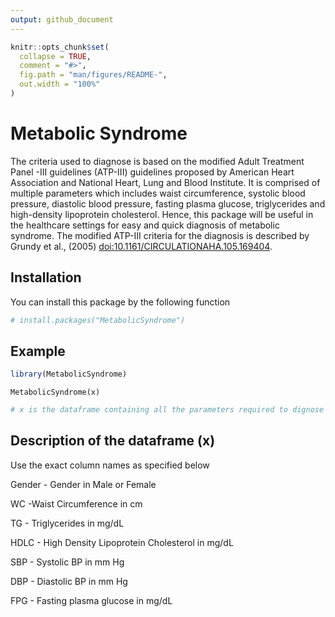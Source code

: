 ```yaml
---
output: github_document
---
```


<!-- README.md is generated from README.Rmd. Please edit that file -->

```r
knitr::opts_chunk$set(
  collapse = TRUE,
  comment = "#>",
  fig.path = "man/figures/README-",
  out.width = "100%"
)
```

# Metabolic Syndrome 

<!-- badges: start -->
<!-- badges: end -->

 The criteria used to diagnose is based on the modified Adult Treatment Panel -III guidelines (ATP-III) guidelines proposed by American Heart Association and National Heart, Lung and Blood Institute. It is comprised of multiple parameters which includes waist circumference, systolic blood pressure, diastolic blood pressure, fasting plasma glucose, triglycerides and high-density lipoprotein cholesterol. Hence, this package will be useful in the healthcare settings for easy and quick diagnosis of metabolic syndrome. The modified ATP-III criteria for the diagnosis is described by Grundy et al., (2005) <doi:10.1161/CIRCULATIONAHA.105.169404>.

## Installation

You can install this package by the following function

``` r
# install.packages("MetabolicSyndrome")
```

## Example


```r
library(MetabolicSyndrome)
```



```
MetabolicSyndrome(x)
```

```r
# x is the dataframe containing all the parameters required to dignose metabolic syndrome.
```

## Description of the dataframe (x)

Use the exact column names as specified below

Gender - Gender in Male or Female

WC -Waist Circumference in cm

TG - Triglycerides in mg/dL

HDLC - High Density Lipoprotein Cholesterol in mg/dL

SBP - Systolic BP in mm Hg

DBP - Diastolic BP in mm Hg

FPG - Fasting plasma glucose in mg/dL

